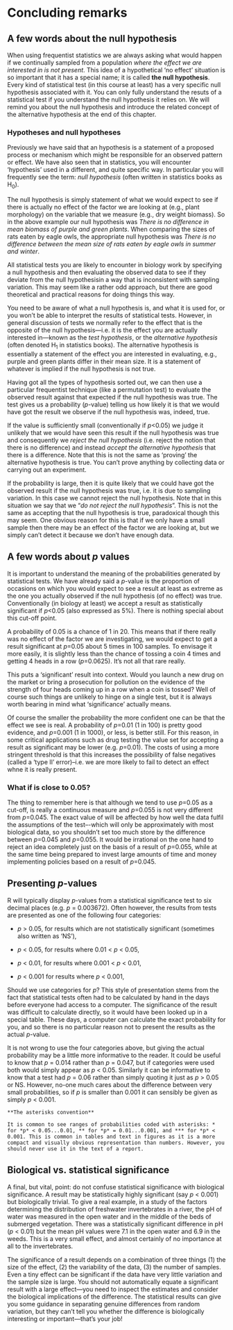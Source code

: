 # Concluding remarks

## A few words about the null hypothesis

When using frequentist statistics we are always asking what would happen if we continually sampled from a population *where the effect we are interested in is not present*. This idea of a hypothetical 'no effect' situation is so important that it has a special name; it is called **the null hypothesis**. Every kind of statistical test (in this course at least) has a very specific null hypothesis associated with it. You can only fully understand the resuts of a statistical test if you understand the null hypothesis it relies on. We will remind you about the null hypothesis and introduce the related concept of the alternative hypothesis at the end of this chapter.

### Hypotheses and null hypotheses

Previously we have said that an hypothesis is a statement of a proposed process or mechanism which might be responsible for an observed pattern or effect. We have also seen that in statistics, you will encounter 'hypothesis' used in a different, and quite specific way. In particular you will frequently see the term: *null hypothesis* (often written in statistics books as H~0~).

The null hypothesis is simply statement of what we would expect to see if there is actually no effect of the factor we are looking at (e.g., plant morphology) on the variable that we measure (e.g., dry weight biomass). So in the above example our null hypothesis was *There is no difference in mean biomass of purple and green plants*. When comparing the sizes of rats eaten by eagle owls, the appropriate null hypothesis was *There is no difference between the mean size of rats eaten by eagle owls in summer and winter*.

All statistical tests you are likely to encounter in biology work by specifying a null hypothesis and then evaluating the observed data to see if they deviate from the null hypothesisin a way that is inconsistent with sampling variation. This may seem like a rather odd approach, but there are good theoretical and practical reasons for doing things this way.

You need to be aware of what a null hypothesis is, and what it is used for, or you won't be able to interpret the results of statistical tests. However, in general discussion of tests we normally refer to the effect that is the opposite of the null hypothesis---i.e. it is the effect you are actually interested in---known as the *test hypothesis*, or the *alternative hypothesis* (often denoted H~1~ in statistics books). The alternative hypothesis is essentially a statement of the effect you are interested in evaluating, e.g., purple and green plants differ in their mean size. It is a statement of whatever is implied if the null hypothesis is not true.

Having got all the types of hypothesis sorted out, we can then use a particular frequentist technique (like a permutation test) to evaluate the observed result against that expected if the null hypothesis was true. The test gives us a probability (*p*-value) telling us how likely it is that we would have got the result we observe if the null hypothesis was, indeed, true.

If the value is sufficiently small (conventionally if *p*<0.05) we judge it unlikely that we would have seen this result if the null hypothesis was true and consequently we *reject the null hypothesis* (i.e. reject the notion that there is no difference) and instead *accept the alternative hypothesis* that there is a difference. Note that this is not the same as 'proving' the alternative hypothesis is true. You can't prove anything by collecting data or carrying out an experiment.

If the probability is large, then it is quite likely that we could have got the observed result if the null hypothesis was true, i.e. it is due to sampling variation. In this case we cannot reject the null hypothesis. Note that in this situation we say that we "*do not reject the null hypothesis*". This is not the same as accepting that the null hypothesis is true, paradoxical though this may seem. One obvious reason for this is that if we only have a small sample then there may be an effect of the factor we are looking at, but we simply can’t detect it because we don’t have enough data.

## A few words about *p* values

It is important to understand the meaning of the probabilities generated by statistical tests. We have already said a *p*-value is the proportion of occasions on which you would expect to see a result at least as extreme as the one you actually observed if the null hypothesis (of no effect) was true. Conventionally (in biology at least) we accept a result as statistically significant if *p*<0.05 (also expressed as 5%). There is nothing special about this cut-off point. 

A probability of 0.05 is a chance of 1 in 20. This means that if there really was no effect of the factor we are investigating, we would expect to get a result significant at *p*=0.05 about 5 times in 100 samples. To envisage it more easily, it is slightly less than the chance of tossing a coin 4 times and getting 4 heads in a row (*p*=0.0625). It's not all that rare really.

This puts a ‘significant’ result into context. Would you launch a new drug on the market or bring a prosecution for pollution on the evidence of the strength of four heads coming up in a row when a coin is tossed? Well of course such things are unlikely to hinge on a single test, but it is always worth bearing in mind what ‘significance’ actually means.

Of course the smaller the probability the more confident one can be that the effect we see is real. A probability of *p*=0.01 (1 in 100) is pretty good evidence, and *p*=0.001 (1 in 1000), or less, is better still. For this reason, in some critical applications such as drug testing the value set for accepting a result as significant may be lower (e.g. *p*=0.01). The costs of using a more stringent threshold is that this increases the possibility of false negatives (called a 'type II' error)--i.e. we are more likely to fail to detect an effect whne it is really present.

### What if is close to 0.05?

The thing to remember here is that although we tend to use *p*=0.05 as a cut-off, is really a continuous measure and *p*=0.055 is not very different from *p*=0.045. The exact value of will be affected by how well the data fulfil the assumptions of the test–-which will only be approximately with most biological data, so you shouldn’t set too much store by the difference between *p*=0.045 and *p*=0.055. It would be irrational on the one hand to reject an idea completely just on the basis of a result of *p*=0.055, while at the same time being prepared to invest large amounts of time and money implementing policies based on a result of *p*=0.045.

## Presenting *p*-values

R will typically display *p*-values from a statistical significance test to six decimal places (e.g. *p* = 0.003672). Often however, the results from tests are presented as one of the following four categories: 

- *p* > 0.05, for results which are not statistically significant (sometimes also written as ‘NS’),

- *p* < 0.05, for results where 0.01 < *p* < 0.05,

- *p* < 0.01, for results where 0.001 < *p* < 0.01,

- *p* < 0.001 for results where *p* < 0.001,

Should we use categories for *p*? This style of presentation stems from the fact that statistical tests often had to be calculated by hand in the days before everyone had access to a computer. The significance of the result was difficult to calculate directly, so it would have been looked up in a special table. These days, a computer can calculate the exact probability for you, and so there is no particular reason not to present the results as the actual *p*-value. 

It is not wrong to use the four categories above, but giving the actual probability may be a little more informative to the reader. It could be useful to know that *p* = 0.014 rather than *p* = 0.047, but if categories were used both would simply appear as *p* < 0.05. Similarly it can be informative to know that a test had *p* = 0.06 rather than simply quoting it just as *p* > 0.05 or NS. However, no-one much cares about the difference between very small probabilities, so if *p* is smaller than 0.001 it can sensibly be given as simply *p* < 0.001.

```block
**The asterisks convention**

It is common to see ranges of probabilities coded with asterisks: * for *p* < 0.05...0.01, ** for *p* = 0.01...0.001, and *** for *p* < 0.001. This is common in tables and text in figures as it is a more compact and visually obvious representation than numbers. However, you should never use it in the text of a report.
```

## Biological vs. statistical significance

A final, but vital, point: do not confuse statistical significance with biological significance. A result may be statistically highly significant (say *p* < 0.001) but biologically trivial. To give a real example, in a study of the factors determining the distribution of freshwater invertebrates in a river, the pH of water was measured in the open water and in the middle of the beds of submerged vegetation. There was a statistically significant difference in pH (*p* < 0.01) but the mean pH values were 7.1 in the open water and 6.9 in the weeds. This is a very small effect, and almost certainly of no importance at all to the invertebrates.

The significance of a result depends on a combination of three things (1) the size of the effect, (2) the variability of the data, (3) the number of samples. Even a tiny effect can be significant if the data have very little variation and the sample size is large. You should not automatically equate a significant result with a large effect---you need to inspect the estimates and consider the biological implications of the difference. The statistical results can give you some guidance in separating genuine differences from random variation, but they can’t tell you whether the difference is biologically interesting or important---that’s your job!
